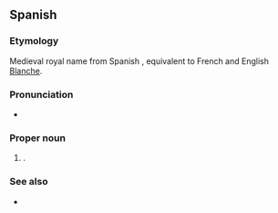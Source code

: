 {{also|blanca}}

==Spanish==

===Etymology===
Medieval royal name from Spanish {{m|es|blanco||white}}, equivalent to French and English [[Blanche]].

===Pronunciation===
* {{es-IPA}}

===Proper noun===
{{es-proper noun|f}}

# {{given name|es|female}}.

===See also===
* {{l|es|Blanca Nieves}}